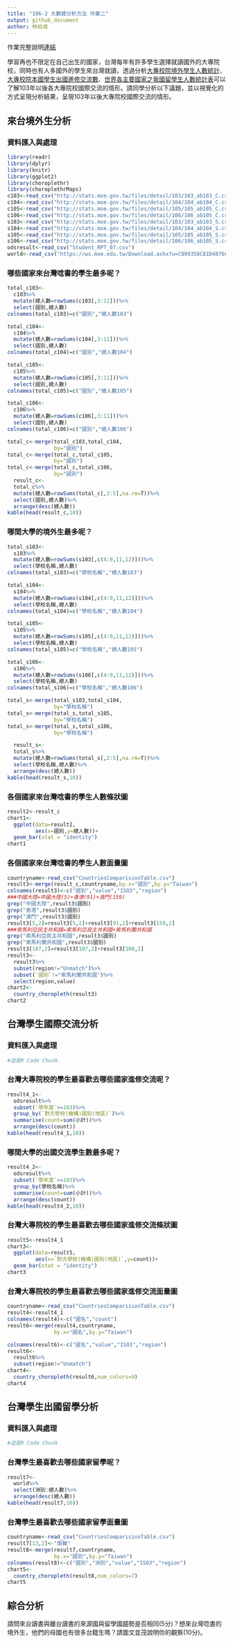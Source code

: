 ```yaml
---
title: "106-2 大數據分析方法 作業二"
output: github_document
author: 林伯鴻
---
```


作業完整說明[連結](https://docs.google.com/document/d/1aLGSsGXhgOVgwzSg9JdaNz2qGPQJSoupDAQownkGf_I/edit?usp=sharing)

學習再也不限定在自己出生的國家，台灣每年有許多學生選擇就讀國外的大專院校，同時也有人多國外的學生來台灣就讀，透過分析[大專校院境外學生人數統計](https://data.gov.tw/dataset/6289)、[大專校院本國學生出國進修交流數](https://data.gov.tw/dataset/24730)、[世界各主要國家之我國留學生人數統計表](https://ws.moe.edu.tw/Download.ashx?u=C099358C81D4876CC7586B178A6BD6D5062C39FB76BDE7EC7685C1A3C0846BCDD2B4F4C2FE907C3E7E96F97D24487065577A728C59D4D9A4ECDFF432EA5A114C8B01E4AFECC637696DE4DAECA03BB417&n=4E402A02CE6F0B6C1B3C7E89FDA1FAD0B5DDFA6F3DA74E2DA06AE927F09433CFBC07A1910C169A1845D8EB78BD7D60D7414F74617F2A6B71DC86D17C9DA3781394EF5794EEA7363C&icon=..csv)可以了解103年以後各大專院校國際交流的情形。請同學分析以下議題，並以視覺化的方式呈現分析結果，呈現103年以後大專院校國際交流的情形。



## 來台境外生分析
### 資料匯入與處理
```r
library(readr)
library(dplyr)
library(knitr)
library(ggplot2)
library(choroplethr)
library(choroplethrMaps)
c103<-read_csv("http://stats.moe.gov.tw/files/detail/103/103_ab103_C.csv")
c104<-read_csv("http://stats.moe.gov.tw/files/detail/104/104_ab104_C.csv")
c105<-read_csv("http://stats.moe.gov.tw/files/detail/105/105_ab105_C.csv")
c106<-read_csv("http://stats.moe.gov.tw/files/detail/106/106_ab105_C.csv")
s103<-read_csv("http://stats.moe.gov.tw/files/detail/103/103_ab103_S.csv")
s104<-read_csv("http://stats.moe.gov.tw/files/detail/104/104_ab104_S.csv")
s105<-read_csv("http://stats.moe.gov.tw/files/detail/105/105_ab105_S.csv")
s106<-read_csv("http://stats.moe.gov.tw/files/detail/106/106_ab105_S.csv")
odsresult<-read_csv("Student_RPT_07.csv")
world<-read_csv("https://ws.moe.edu.tw/Download.ashx?u=C099358C81D4876CC7586B178A6BD6D5062C39FB76BDE7EC7685C1A3C0846BCDD2B4F4C2FE907C3E7E96F97D24487065577A728C59D4D9A4ECDFF432EA5A114C8B01E4AFECC637696DE4DAECA03BB417&n=4E402A02CE6F0B6C1B3C7E89FDA1FAD0B5DDFA6F3DA74E2DA06AE927F09433CFBC07A1910C169A1845D8EB78BD7D60D7414F74617F2A6B71DC86D17C9DA3781394EF5794EEA7363C&icon=..csv")
```

### 哪些國家來台灣唸書的學生最多呢？ 
```r
total_c103<-
  c103%>%
  mutate(總人數=rowSums(c103[,3:11]))%>%
  select(國別,總人數)
colnames(total_c103)=c("國別","總人數103")

total_c104<-
  c104%>%
  mutate(總人數=rowSums(c104[,3:11]))%>%
  select(國別,總人數)
colnames(total_c104)=c("國別","總人數104")

total_c105<-
  c105%>%
  mutate(總人數=rowSums(c105[,3:11]))%>%
  select(國別,總人數)
colnames(total_c105)=c("國別","總人數105")

total_c106<-
  c106%>%
  mutate(總人數=rowSums(c106[,3:11]))%>%
  select(國別,總人數)
colnames(total_c106)=c("國別","總人數106")

total_c<-merge(total_c103,total_c104,
               by="國別")
total_c<-merge(total_c,total_c105,
               by="國別")
total_c<-merge(total_c,total_c106,
               by="國別")
  result_c<-
  total_c%>%
  mutate(總人數=rowSums(total_c[,2:5],na.rm=T))%>%
  select(國別,總人數)%>%
  arrange(desc(總人數))
kable(head(result_c,10))
```

### 哪間大學的境外生最多呢？
```r
total_s103<-
  s103%>%
  mutate(總人數=rowSums(s103[,c(4:9,11,12)]))%>%
  select(學校名稱,總人數)
colnames(total_s103)=c("學校名稱","總人數103")

total_s104<-
  s104%>%
  mutate(總人數=rowSums(s104[,c(4:9,11,12)]))%>%
  select(學校名稱,總人數)
colnames(total_s104)=c("學校名稱","總人數104")

total_s105<-
  s105%>%
  mutate(總人數=rowSums(s105[,c(4:9,11,12)]))%>%
  select(學校名稱,總人數)
colnames(total_s105)=c("學校名稱","總人數105")

total_s106<-
  s106%>%
  mutate(總人數=rowSums(s106[,c(4:9,11,12)]))%>%
  select(學校名稱,總人數)
colnames(total_s106)=c("學校名稱","總人數106")

total_s<-merge(total_s103,total_s104,
               by="學校名稱")
total_s<-merge(total_s,total_s105,
               by="學校名稱")
total_s<-merge(total_s,total_s106,
               by="學校名稱")

  result_s<-
  total_s%>%
  mutate(總人數=rowSums(total_s[,2:5],na.rm=T))%>%
  select(學校名稱,總人數)%>%
  arrange(desc(總人數))
kable(head(result_s,10))
```

### 各個國家來台灣唸書的學生人數條狀圖
```r
result2<-result_c
chart1<-
  ggplot(data=result2,
         aes(x=國別,y=總人數))+
  geom_bar(stat = "identity")
chart1
```

### 各個國家來台灣唸書的學生人數面量圖
```r
countryname<-read_csv("CountriesComparisionTable.csv")
result3<-merge(result_c,countryname,by.x="國別",by.y="Taiwan")
colnames(result3)<-c("國別","value","ISO3","region")
###中國大陸=中國大陸(5)+香港(91)+澳門(159)
grep("中國大陸",result3$國別)
grep("香港",result3$國別)
grep("澳門",result3$國別)
result3[5,2]=result3[5,2]+result3[91,2]+result3[159,2]
###索馬利亞民主共和國=索馬利亞民主共和國+索馬利蘭共和國
grep("索馬利亞民主共和國",result3$國別)
grep("索馬利蘭共和國",result3$國別)
result3[107,2]=result3[107,2]+result3[108,2]
result3<-
  result3%>%
  subset(region!="Unmatch")%>%
  subset(`國別`!="索馬利蘭共和國")%>%
  select(region,value)
chart2<-
  country_choropleth(result3)
chart2
```

## 台灣學生國際交流分析

### 資料匯入與處理
```r
#這是R Code Chunk
```

### 台灣大專院校的學生最喜歡去哪些國家進修交流呢？
```r
result4_1<-
  odsresult%>%
  subset(`學年度`>=103)%>%
  group_by(`對方學校(機構)國別(地區)`)%>%
  summarise(count=sum(小計))%>%
  arrange(desc(count))
kable(head(result4_1,10))
```

### 哪間大學的出國交流學生數最多呢？
```r
result4_2<-
  odsresult%>%
  subset(`學年度`>=103)%>%
  group_by(學校名稱)%>%
  summarise(count=sum(小計))%>%
  arrange(desc(count))
kable(head(result4_2,10))
```

### 台灣大專院校的學生最喜歡去哪些國家進修交流條狀圖
```r
result5<-result4_1
chart3<-
  ggplot(data=result5,
         aes(x=`對方學校(機構)國別(地區)`,y=count))+
  geom_bar(stat = "identity")
chart3
```

### 台灣大專院校的學生最喜歡去哪些國家進修交流面量圖
```r
countryname<-read_csv("CountriesComparisionTable.csv")
result4<-result4_1
colnames(result4)<-c("國名","count")
result6<-merge(result4,countryname,
               by.x="國名",by.y="Taiwan")

colnames(result6)<-c("國名","value","ISO3","region")
result6<-
  result6%>%
  subset(region!="Unmatch")
chart4<-
  country_choropleth(result6,num_colors=9)
chart4
```

## 台灣學生出國留學分析

### 資料匯入與處理
```r
#這是R Code Chunk
```

### 台灣學生最喜歡去哪些國家留學呢？
```r
result7<-
  world%>%
  select(洲別:總人數)%>%
  arrange(desc(總人數))
kable(head(result7,10))
```

### 台灣學生最喜歡去哪些國家留學面量圖
```r
countryname<-read_csv("CountriesComparisionTable.csv")
result7[13,2]<-"南韓"
result8<-merge(result7,countryname,
               by.x="國別",by.y="Taiwan")
colnames(result8)<-c("國別","洲別","value","ISO3","region")
chart5<-
  country_choropleth(result8,num_colors=7)
chart5
```

## 綜合分析

請問來台讀書與離台讀書的來源國與留學國趨勢是否相同(5分)？想來台灣唸書的境外生，他們的母國也有很多台籍生嗎？請圖文並茂說明你的觀察(10分)。